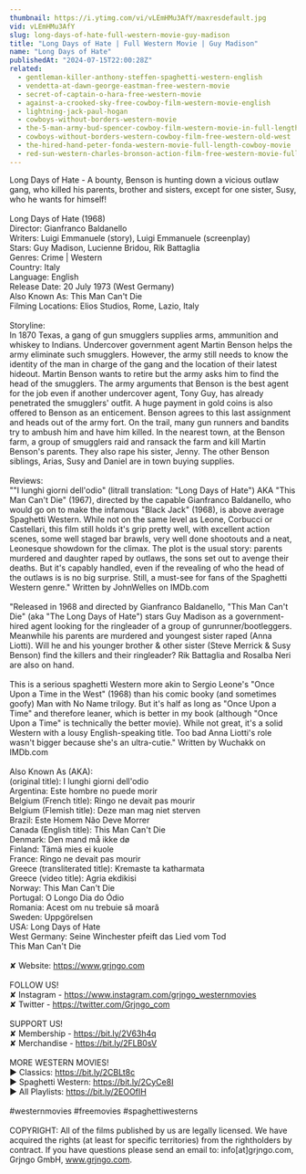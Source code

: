 ```yaml
---
thumbnail: https://i.ytimg.com/vi/vLEmHMu3AfY/maxresdefault.jpg
vid: vLEmHMu3AfY
slug: long-days-of-hate-full-western-movie-guy-madison
title: "Long Days of Hate | Full Western Movie | Guy Madison"
name: "Long Days of Hate"
publishedAt: "2024-07-15T22:00:28Z"
related:
  - gentleman-killer-anthony-steffen-spaghetti-western-english
  - vendetta-at-dawn-george-eastman-free-western-movie
  - secret-of-captain-o-hara-free-western-movie
  - against-a-crooked-sky-free-cowboy-film-western-movie-english
  - lightning-jack-paul-hogan
  - cowboys-without-borders-western-movie
  - the-5-man-army-bud-spencer-cowboy-film-western-movie-in-full-length
  - cowboys-without-borders-western-cowboy-film-free-western-old-west
  - the-hired-hand-peter-fonda-western-movie-full-length-cowboy-movie
  - red-sun-western-charles-bronson-action-film-free-western-movie-full-length-english-hd
---
```


Long Days of Hate - A bounty, Benson is hunting down a vicious outlaw gang, who killed his parents, brother and sisters, except for one sister, Susy, who he wants for himself! <br />
<br />
Long Days of Hate (1968)<br />
Director: Gianfranco Baldanello<br />
Writers: Luigi Emmanuele (story), Luigi Emmanuele (screenplay) <br />
Stars: Guy Madison, Lucienne Bridou, Rik Battaglia <br />
Genres: Crime | Western <br />
Country: Italy<br />
Language: English<br />
Release Date: 20 July 1973 (West Germany) <br />
Also Known As: This Man Can't Die <br />
Filming Locations: Elios Studios, Rome, Lazio, Italy <br />
<br />
Storyline:<br />
In 1870 Texas, a gang of gun smugglers supplies arms, ammunition and whiskey to Indians. Undercover government agent Martin Benson helps the army eliminate such smugglers. However, the army still needs to know the identity of the man in charge of the gang and the location of their latest hideout. Martin Benson wants to retire but the army asks him to find the head of the smugglers. The army arguments that Benson is the best agent for the job even if another undercover agent, Tony Guy, has already penetrated the smugglers' outfit. A huge payment in gold coins is also offered to Benson as an enticement. Benson agrees to this last assignment and heads out of the army fort. On the trail, many gun runners and bandits try to ambush him and have him killed. In the nearest town, at the Benson farm, a group of smugglers raid and ransack the farm and kill Martin Benson's parents. They also rape his sister, Jenny. The other Benson siblings, Arias, Susy and Daniel are in town buying supplies. <br />
<br />
Reviews:<br />
""I lunghi giorni dell'odio" (litrall translation: "Long Days of Hate") AKA "This Man Can't Die" (1967), directed by the capable Gianfranco Baldanello, who would go on to make the infamous "Black Jack" (1968), is above average Spaghetti Western. While not on the same level as Leone, Corbucci or Castellari, this film still holds it's grip pretty well, with excellent action scenes, some well staged bar brawls, very well done shootouts and a neat, Leonesque showdown for the climax. The plot is the usual story: parents murdered and daughter raped by outlaws, the sons set out to avenge their deaths. But it's capably handled, even if the revealing of who the head of the outlaws is is no big surprise. Still, a must-see for fans of the Spaghetti Western genre." Written by JohnWelles on IMDb.com<br />
<br />
"Released in 1968 and directed by Gianfranco Baldanello, "This Man Can't Die" (aka "The Long Days of Hate") stars Guy Madison as a government-hired agent looking for the ringleader of a group of gunrunner/bootleggers. Meanwhile his parents are murdered and youngest sister raped (Anna Liotti). Will he and his younger brother & other sister (Steve Merrick & Susy Benson) find the killers and their ringleader? Rik Battaglia and Rosalba Neri are also on hand.<br />
<br />
This is a serious spaghetti Western more akin to Sergio Leone's "Once Upon a Time in the West" (1968) than his comic booky (and sometimes goofy) Man with No Name trilogy. But it's half as long as "Once Upon a Time" and therefore leaner, which is better in my book (although "Once Upon a Time" is technically the better movie). While not great, it's a solid Western with a lousy English-speaking title. Too bad Anna Liotti's role wasn't bigger because she's an ultra-cutie." Written by Wuchakk on IMDb.com<br />
<br />
Also Known As (AKA):<br />
(original title): I lunghi giorni dell'odio<br />
Argentina: Este hombre no puede morir<br />
Belgium (French title): Ringo ne devait pas mourir<br />
Belgium (Flemish title): Deze man mag niet sterven<br />
Brazil: Este Homem Não Deve Morrer<br />
Canada (English title): This Man Can't Die<br />
Denmark: Den mand må ikke dø<br />
Finland: Tämä mies ei kuole<br />
France: Ringo ne devait pas mourir<br />
Greece (transliterated title): Kremaste ta katharmata<br />
Greece (video title): Agria ekdikisi<br />
Norway: This Man Can't Die<br />
Portugal: O Longo Dia do Ódio<br />
Romania: Acest om nu trebuie să moară<br />
Sweden: Uppgörelsen<br />
USA: Long Days of Hate<br />
West Germany: Seine Winchester pfeift das Lied vom Tod<br />
 This Man Can't Die<br />
<br />
✘ Website: https://www.grjngo.com<br />
<br />
FOLLOW US!<br />
✘ Instagram - https://www.instagram.com/grjngo_westernmovies<br />
✘ Twitter - https://twitter.com/Grjngo_com<br />
<br />
SUPPORT US!<br />
✘ Membership - https://bit.ly/2V63h4q<br />
✘ Merchandise - https://bit.ly/2FLB0sV<br />
<br />
MORE WESTERN MOVIES! <br />
► Classics: https://bit.ly/2CBLt8c <br />
► Spaghetti Western: https://bit.ly/2CyCe8I <br />
► All Playlists: https://bit.ly/2EOOfIH <br />
<br />
#westernmovies #freemovies #spaghettiwesterns<br />
<br />
COPYRIGHT: All of the films published by us are legally licensed. We have acquired the rights (at least for specific territories) from the rightholders by contract. If you have questions please send an email to: info[at]grjngo.com, Grjngo GmbH, www.grjngo.com.